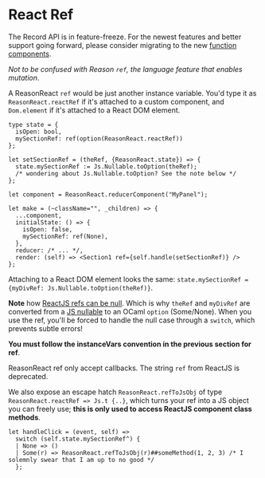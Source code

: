# React Ref

<Warn>

The Record API is in feature-freeze. For the newest features and better support going forward, please consider migrating to the new <a href="/docs/reason-react/latest/components">function components</a>.

</Warn>

_Not to be confused with Reason `ref`, the language feature that enables mutation_.

A ReasonReact `ref` would be just another instance variable. You'd type it as `ReasonReact.reactRef` if it's attached to a custom component, and `Dom.element` if it's attached to a React DOM element.

```reason
type state = {
  isOpen: bool,
  mySectionRef: ref(option(ReasonReact.reactRef))
};

let setSectionRef = (theRef, {ReasonReact.state}) => {
  state.mySectionRef := Js.Nullable.toOption(theRef);
  /* wondering about Js.Nullable.toOption? See the note below */
};

let component = ReasonReact.reducerComponent("MyPanel");

let make = (~className="", _children) => {
  ...component,
  initialState: () => {
    isOpen: false,
    mySectionRef: ref(None),
  },
  reducer: /* ... */,
  render: (self) => <Section1 ref={self.handle(setSectionRef)} />
};
```

Attaching to a React DOM element looks the same: `state.mySectionRef = {myDivRef: Js.Nullable.toOption(theRef)}`.

**Note** how [ReactJS refs can be null](https://github.com/facebook/react/issues/9328#issuecomment-298438237). Which is why `theRef` and `myDivRef` are converted from a [JS nullable](/docs/manual/latest/null-undefined-option) to an OCaml `option` (Some/None). When you use the ref, you'll be forced to handle the null case through a `switch`, which prevents subtle errors!

**You must follow the instanceVars convention in the previous section for ref**.

ReasonReact ref only accept callbacks. The string `ref` from ReactJS is deprecated.

We also expose an escape hatch `ReasonReact.refToJsObj` of type `ReasonReact.reactRef => Js.t {..}`, which turns your ref into a JS object you can freely use; **this is only used to access ReactJS component class methods**.

```reason
let handleClick = (event, self) =>
  switch (self.state.mySectionRef^) {
  | None => ()
  | Some(r) => ReasonReact.refToJsObj(r)##someMethod(1, 2, 3) /* I solemnly swear that I am up to no good */
  };
```
